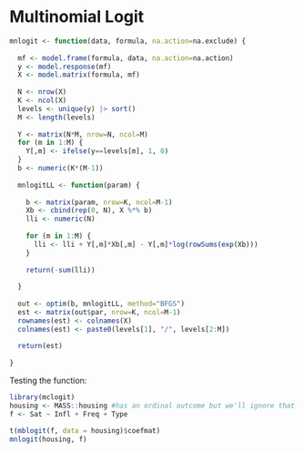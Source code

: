 # Multinomial Logit

<!-- Discussion of the model goes here -->

```r

mnlogit <- function(data, formula, na.action=na.exclude) {
  
  mf <- model.frame(formula, data, na.action=na.action)
  y <- model.response(mf)
  X <- model.matrix(formula, mf)
  
  N <- nrow(X)
  K <- ncol(X)
  levels <- unique(y) |> sort()
  M <- length(levels)
  
  Y <- matrix(N*M, nrow=N, ncol=M)
  for (m in 1:M) {
    Y[,m] <- ifelse(y==levels[m], 1, 0)
  }
  b <- numeric(K*(M-1))
  
  mnlogitLL <- function(param) {
    
    b <- matrix(param, nrow=K, ncol=M-1)
    Xb <- cbind(rep(0, N), X %*% b)
    lli <- numeric(N)
    
    for (m in 1:M) {
      lli <- lli + Y[,m]*Xb[,m] - Y[,m]*log(rowSums(exp(Xb)))
    }
    
    return(-sum(lli))
    
  }
  
  out <- optim(b, mnlogitLL, method="BFGS")
  est <- matrix(out$par, nrow=K, ncol=M-1)
  rownames(est) <- colnames(X)
  colnames(est) <- paste0(levels[1], "/", levels[2:M])
  
  return(est)
  
}


```

Testing the function:

```r

library(mclogit)
housing <- MASS::housing #has an ordinal outcome but we'll ignore that for our purposes
f <- Sat ~ Infl + Freq + Type

t(mblogit(f, data = housing)$coefmat)
mnlogit(housing, f)


```
